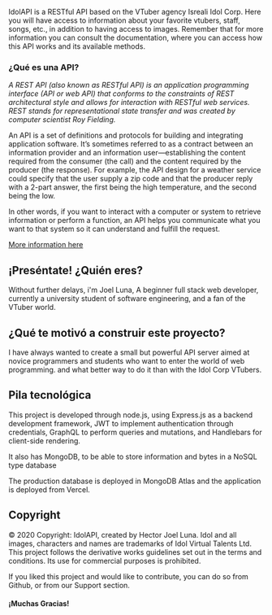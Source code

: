 IdolAPI is a RESTful API based on the VTuber agency Isreali Idol Corp. Here you will have access to 
information about your favorite vtubers, staff, songs, etc., in addition to having access to images.
Remember that for more information you can consult the documentation, where you can access how this
API works and its available methods.

### **¿Qué es una API?**

*A REST API (also known as RESTful API) is an application programming interface (API or web API) 
that conforms to the constraints of REST architectural style and allows for interaction with
RESTful web services. REST stands for representational state transfer and was created by
computer scientist Roy Fielding.*

An API is a set of definitions and protocols for building and integrating application software. 
It’s sometimes referred to as a contract between an information provider and an information 
user—establishing the content required from the consumer (the call) and the content required by
the producer (the response). For example, the API design for a weather service could specify that 
the user supply a zip code and that the producer reply with a 2-part answer, the first being the
high temperature, and the second being the low.  

In other words, if you want to interact with a computer or system to retrieve information or perform
a function, an API helps you communicate what you want to that system so it can understand and fulfill
the request.

[More information here](https://www.redhat.com/en/topics/api/what-is-a-rest-api)

## **¡Preséntate! ¿Quién eres?**

Without further delays, i'm Joel Luna, A beginner full stack web developer, 
currently a university student of software engineering, and a fan of the VTuber world.

## **¿Qué te motivó a construir este proyecto?**

I have always wanted to create a small but powerful API server aimed at novice programmers and students who want to enter the 
world of web programming. and what better way to do it than with the Idol Corp VTubers.

## **Pila tecnológica**

This project is developed through node.js, using Express.js as a backend development framework, JWT to implement authentication
through credentials, GraphQL to perform queries and mutations, and Handlebars for client-side rendering.

It also has MongoDB, to be able to store information and bytes in a NoSQL type database

The production database is deployed in MongoDB Atlas and the application is deployed from Vercel.

## Copyright

© 2020 Copyright: IdolAPI, created by Hector Joel Luna. Idol and all images, characters and names are trademarks of Idol
Virtual Talents Ltd. This project follows the derivative works guidelines set out in the terms and conditions. Its use for
commercial purposes is prohibited.​

If you liked this project and would like to contribute, you can do so from Github, or from our Support section.

#### ¡Muchas Gracias!